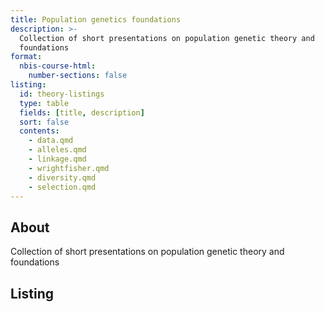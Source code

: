 ```yaml
---
title: Population genetics foundations
description: >-
  Collection of short presentations on population genetic theory and
  foundations
format:
  nbis-course-html:
    number-sections: false
listing:
  id: theory-listings
  type: table
  fields: [title, description]
  sort: false
  contents:
    - data.qmd
    - alleles.qmd
    - linkage.qmd
    - wrightfisher.qmd
    - diversity.qmd
    - selection.qmd
---
```


## About

Collection of short presentations on population genetic theory and
foundations

## Listing

::: {#theory-listings}
:::
